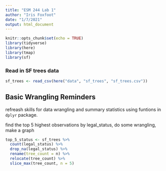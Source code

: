 ```yaml
---
title: "ESM 244 Lab 1"
author: "Iris Foxfoot"
date: "1/7/2021"
output: html_document
---
```


```r
knitr::opts_chunk$set(echo = TRUE)
library(tidyverse)
library(here)
library(tmap)
library(sf)
```

### Read in SF trees data

```r
sf_trees <- read_csv(here("data", "sf_trees", "sf_trees.csv"))
```

## Basic Wrangling Reminders

refreash skills for data wrangling and summary statistics using funtions in `dplyr` package.

find the top 5 highest observations by legal_status, do some wrangling, make a graph

```r
top_5_status <- sf_trees %>% 
  count(legal_status) %>% 
  drop_na(legal_status) %>% 
  rename(tree_count = n) %>% 
  relocate(tree_count) %>% 
  slice_max(tree_count, n = 5)
```

